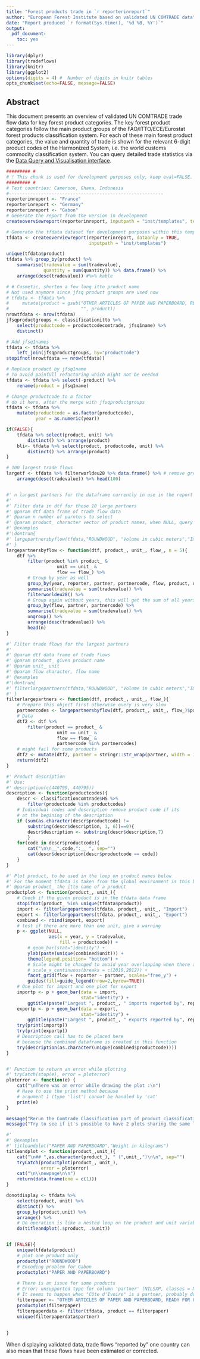 ```yaml
---
title: "Forest products trade in `r reporterinreport`"
author: "European Forest Institute based on validated UN COMTRADE data"
date: "Report produced `r format(Sys.time(), '%d %B, %Y')`"
output: 
  pdf_document:
    toc: yes
---
```


\newpage


```r
library(dplyr)
library(tradeflows)
library(knitr)
library(ggplot2)
options(digits = 4) #  Number of digits in knitr tables
opts_chunk$set(echo=FALSE, message=FALSE)
```

## Abstract
This document presents an overview of validated UN COMTRADE trade flow data for 
key forest product categories. The key forest product categories follow the main 
product groups of the FAO/ITTO/ECE/Eurostat forest products classification system. 
For each of these main forest product categories, the value and quantity of trade 
is shown for the relevant 6-digit product codes of the Harmonized System, i.e. the 
world customs commodity classification system. You can query detailed trade 
statistics via the [Data Query and Visualisation interface](http://www.efi.int/portal/virtual_library/databases/forest_products_trade_flow_database/).

```r
######### #
# ! This chunk is used for development purposes only, keep eval=FALSE.
######### #
# Test countries: Cameroon, Ghana, Indonesia
#----------------------------------------------------------
reporterinreport <- "France"
reporterinreport <- "Germany"
reporterinreport <- "Gabon"
# Generate the report from the version in development
createoverviewreport(reporterinreport, inputpath = "inst/templates", template = "overview_quantity.Rmd", beginyear = 2010, endyear = 2014)

# Generate the tfdata dataset for development purposes within this template
tfdata <- createoverviewreport(reporterinreport, dataonly = TRUE,
                               inputpath = "inst/templates") 

unique(tfdata$product)
tfdata %>% group_by(product) %>%
    summarise(tradevalue = sum(tradevalue),
              quantity = sum(quantity)) %>% data.frame() %>%
    arrange(desc(tradevalue)) #%>% kable
```



```r
# # Cosmetic, shorten a few long itto product name
# Not used anymore since jfsq product groups are used now
# tfdata <- tfdata %>%
#     mutate(product = gsub("OTHER ARTICLES OF PAPER AND PAPERBOARD, READY FOR USE of which: ",
#                           "", product))
nrowtfdata <- nrow(tfdata)
jfsqproductgroups <- classificationitto %>% 
    select(productcode = productcodecomtrade, jfsq1name) %>% 
    distinct()

# Add jfsq1names 
tfdata <- tfdata %>% 
    left_join(jfsqproductgroups, by="productcode")
stopifnot(nrowtfdata == nrow(tfdata))

# Replace product by jfsq1name
# To avoid painfull refactoring which might not be needed
tfdata <- tfdata %>% select(-product) %>%
    rename(product = jfsq1name)

# Change productcode to a factor 
# do it here, after the merge with jfsqproductgroups
tfdata <- tfdata %>%
    mutate(productcode = as.factor(productcode),
           year = as.numeric(year))

if(FALSE){
    tfdata %>% select(product, unit) %>%
        distinct() %>% arrange(product)
    bli<- tfdata %>% select(product, productcode, unit) %>%
        distinct() %>% arrange(product)
}

```

```r
# 100 largest trade flows
largetf <- tfdata %>% filterworldeu28 %>% data.frame() %>% # remove grouping
    arrange(desc(tradevalue)) %>% head(100)


#' n largest partners for the dataframe currently in use in the report
#' 
#' Filter data in dtf for those 10 large partners
#' @param dtf data frame of trade flow data
#' @param n number of parnters to select
#' @param product_ character vector of product names, when NULL, query all products
#' @examples
#'\dontrun{
#' largepartnersbyflow(tfdata,"ROUNDWOOD", "Volume in cubic meters","Import")
#' }
largepartnersbyflow <- function(dtf, product_, unit_, flow_, n = 5){
    dtf %>%
        filter(product %in% product_ & 
                   unit == unit_ & 
                   flow == flow_) %>%
        # Group by year as well
        group_by(year, reporter, partner, partnercode, flow, product, unit) %>%
        summarise(tradevalue = sum(tradevalue)) %>%
        filterworldeu28() %>% 
        # Group again without years, this will get the sum of all years
        group_by(flow, partner, partnercode) %>% 
        summarise(tradevalue = sum(tradevalue)) %>%
        ungroup() %>%
        arrange(desc(tradevalue)) %>% 
        head(n) 
}

#' Filter trade flows for the largest partners
#'
#' @param dtf data frame of trade flows
#' @param product_ given product name
#' @param unit_ unit
#' @param flow character, flow name
#' @examples
#'\dontrun{
#' filterlargepartners(tfdata,"ROUNDWOOD", "Volume in cubic meters","Import")
#' }
filterlargepartners <- function(dtf, product_, unit_, flow_){
    # Prepare this object first otherwise query is very slow
    partnercodes <- largepartnersbyflow(dtf, product_, unit_, flow_)$partnercode
    # Data
    dtf2 <- dtf %>% 
        filter(product == product_ & 
                   unit == unit_ & 
                   flow == flow_ & 
                   partnercode %in% partnercodes)
    # might fail for some products
    dtf2 <- mutate(dtf2, partner = stringr::str_wrap(partner, width = 14))
    return(dtf2)
}

```


```r
#' Product description
#' Use:
#' description(c(440799, 440795))
description <- function(productcodes){
    descr <- classificationcomtrade$HS %>%
        filter(productcode %in% productcodes) 
    # Individual codes and description remove product code if its
    # at the begining of the description
    if (sum(as.character(descr$productcode) !=
        substring(descr$description, 1, 6))==0){
        descr$description <- substring(descr$description,7)
        }
    for(code in descr$productcode){
        cat("\n\n__",code,":__ ", sep="")
        cat(descr$description[descr$productcode == code])
    }
}
```

 
```r
#' Plot product, to be used in the loop on product names below
#' For the moment tfdata is taken from the global environment is this bad?
#' @param product_ the itto name of a product
productplot <- function(product_, unit_){
    # Check if the given product is in the tfdata data frame
    stopifnot(product_ %in% unique(tfdata$product))
    import <- filterlargepartners(tfdata, product_, unit_, "Import")
    export <- filterlargepartners(tfdata, product_, unit_, "Export")
    combined <- rbind(import, export)
    # test if there are more than one unit, give a warning
    p <- ggplot(NULL,
                aes(x = year, y = tradevalue,
                    fill = productcode)) +
        # geom_bar(stat="identity") +
        ylab(paste(unique(combined$unit))) +
        theme(legend.position= "bottom") +
        # Scale might be changed to avoid year overlapping when there are many years
        # scale_x_continuous(breaks = c(2010,2012)) +
        facet_grid(flow + reporter ~ partner, scales="free_y") + 
        guides(fill=guide_legend(nrow=2,byrow=TRUE))
    # One plot for import and one plot for export
    importp <- p + geom_bar(data = import, 
                            stat="identity") + 
        ggtitle(paste("Largest ", product_, " imports reported by", reporterinreport)) 
    exportp <- p + geom_bar(data = export, 
                            stat="identity") + 
        ggtitle(paste("Largest ", product_, " exports reported by", reporterinreport)) 
    try(print(importp))
    try(print(exportp))
    # Description call has to be placed here 
    # because the combined dataframe is created in this function
    try(description(as.character(unique(combined$productcode))))
}


#' Function to return an error while plotting
#' tryCatch(stop(e), error = ploterror)
ploterror <- function(e) {
    cat("\nThere was an error while drawing the plot :\n")
    # Have to use the print method because 
    # argument 1 (type 'list') cannot be handled by 'cat' 
    print(e)
}
```


```r
message("Rerun the Comtrade Classification part of product_classification.R to add description for product starting with 47 and 48")
message("Try to see if it's possible to have 2 plots sharing the same legend, check tile plot from erlier versions")

#' 
#' @examples
#' titleandplot("PAPER AND PAPERBOARD","Weight in kilograms")
titleandplot <- function(product_,unit_){
    cat("\n## ",as.character(product_), " (",unit_,")\n\n", sep="")
    tryCatch(productplot(product_, unit_),
             error = ploterror)
    cat("\n\\newpage\n\n")
    return(data.frame(one = c(1)))
}

donotdisplay <- tfdata %>% 
    select(product, unit) %>% 
    distinct() %>%
    group_by(product,unit) %>%
    arrange() %>%
    # Do operation is like a nested loop on the product and unit variables
    do(titleandplot(.$product, .$unit))


if (FALSE){
    unique(tfdata$product)
    # plot one product only
    productplot("ROUNDWOOD")
    # Encoding problem for Gabon
    productplot("PAPER AND PAPERBOARD")
    
    # There is an issue for some products 
    # Error: unsupported type for column 'partner' (NILSXP, classes = NULL) 
    # It seems to happen when "Côte d'Ivoire" is a partner, probably due to differences in encoding
    filterpaper <- "OTHER ARTICLES OF PAPER AND PAPERBOARD, READY FOR USE of which: FILTER PAPER AND PAPERBOARD , READY FOR USE"
    productplot(filterpaper)
    filterpaperdata <- filter(tfdata, product == filterpaper)
    unique(filterpaperdata$partner)
   
    
}
```

When displaying validated data, trade flows "reported by" one country can also mean that these flows have been estimated or corrected.


